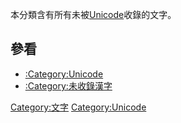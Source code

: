 {{Catnav|頁面分類|语言|文字}}
{{Catnav|頁面分類|社会|文化|语言|文字}}
{{Catnav|頁面分類|语言|语言学|文字}}
{{Catnav|頁面分類|社会|文化|语言|语言学|文字}}
{{Catnav|頁面分類|社会科学|人类学|语言学|文字}}
{{Catnav|頁面分類|社会|科技|系统|文字}}
{{Catnav|頁面分類|社会|知識|科技|系统|文字}}
{{Catnav|頁面分類|人类社会|通信|语言|文字}}
{{Catnav|頁面分類|人类社会|科技|系统|文字}}
{{Catnav|頁面分類|人类社会|生活|语言|文字}}
{{Catnav|頁面分類|人类社会|文化|语言|文字}}
{{Catnav|頁面分類|人文學科|语言学|文字}}
{{Catnav|頁面分類|人文學科|人类学|语言学|文字}}

本分類含有所有未被[[Unicode|Unicode]]收錄的文字。

== 參看 ==
* [[:Category:Unicode|:Category:Unicode]]
* [[:Category:未收錄漢字|:Category:未收錄漢字]]

[[Category:文字|Category:文字]]
[[Category:Unicode|Category:Unicode]]